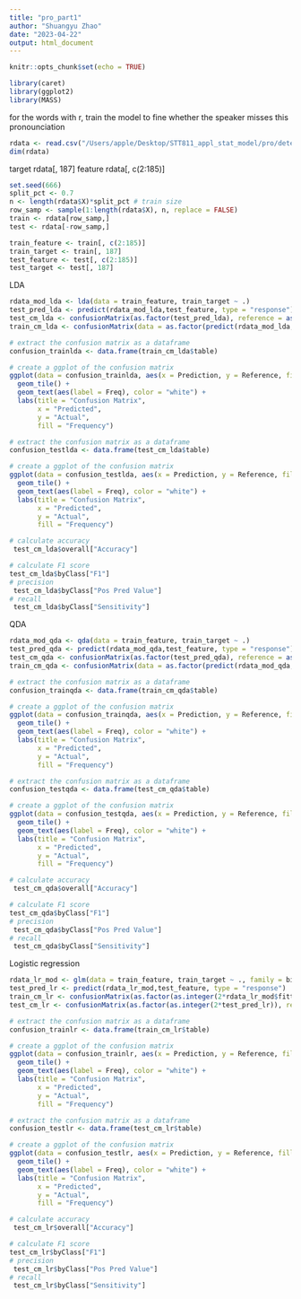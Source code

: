 ```yaml
---
title: "pro_part1"
author: "Shuangyu Zhao"
date: "2023-04-22"
output: html_document
---
```


```r
knitr::opts_chunk$set(echo = TRUE)
```
```r
library(caret)
library(ggplot2)
library(MASS)
```

for the words with r, train the model to fine whether the speaker misses this pronounciation

```r
rdata <- read.csv("/Users/apple/Desktop/STT811_appl_stat_model/pro/detectingr.csv")
dim(rdata)
```
target rdata[, 187]
feature rdata[, c(2:185)]

```r
set.seed(666)
split_pct <- 0.7
n <- length(rdata$X)*split_pct # train size
row_samp <- sample(1:length(rdata$X), n, replace = FALSE)
train <- rdata[row_samp,]
test <- rdata[-row_samp,]
```
```r
train_feature <- train[, c(2:185)]
train_target <- train[, 187]
test_feature <- test[, c(2:185)]
test_target <- test[, 187]
```

LDA
```r
rdata_mod_lda <- lda(data = train_feature, train_target ~ .)
test_pred_lda <- predict(rdata_mod_lda,test_feature, type = "response")$class
test_cm_lda <- confusionMatrix(as.factor(test_pred_lda), reference = as.factor(test_target))
train_cm_lda <- confusionMatrix(data = as.factor(predict(rdata_mod_lda, train_feature, type = "response")$class), reference = as.factor(train_target))

```

```r
# extract the confusion matrix as a dataframe
confusion_trainlda <- data.frame(train_cm_lda$table)

# create a ggplot of the confusion matrix
ggplot(data = confusion_trainlda, aes(x = Prediction, y = Reference, fill = Freq)) +
  geom_tile() +
  geom_text(aes(label = Freq), color = "white") +
  labs(title = "Confusion Matrix",
       x = "Predicted",
       y = "Actual",
       fill = "Frequency")
```

```r
# extract the confusion matrix as a dataframe
confusion_testlda <- data.frame(test_cm_lda$table)

# create a ggplot of the confusion matrix
ggplot(data = confusion_testlda, aes(x = Prediction, y = Reference, fill = Freq)) +
  geom_tile() +
  geom_text(aes(label = Freq), color = "white") +
  labs(title = "Confusion Matrix",
       x = "Predicted",
       y = "Actual",
       fill = "Frequency")
```


```r
# calculate accuracy
 test_cm_lda$overall["Accuracy"]

# calculate F1 score
test_cm_lda$byClass["F1"]
# precision
 test_cm_lda$byClass["Pos Pred Value"]
# recall
 test_cm_lda$byClass["Sensitivity"]
```




QDA
```r
rdata_mod_qda <- qda(data = train_feature, train_target ~ .)
test_pred_qda <- predict(rdata_mod_qda,test_feature, type = "response")$class
test_cm_qda <- confusionMatrix(as.factor(test_pred_qda), reference = as.factor(test_target))
train_cm_qda <- confusionMatrix(data = as.factor(predict(rdata_mod_qda, train_feature, type = "response")$class), reference = as.factor(train_target))

```
```r
# extract the confusion matrix as a dataframe
confusion_trainqda <- data.frame(train_cm_qda$table)

# create a ggplot of the confusion matrix
ggplot(data = confusion_trainqda, aes(x = Prediction, y = Reference, fill = Freq)) +
  geom_tile() +
  geom_text(aes(label = Freq), color = "white") +
  labs(title = "Confusion Matrix",
       x = "Predicted",
       y = "Actual",
       fill = "Frequency")
```
```r
# extract the confusion matrix as a dataframe
confusion_testqda <- data.frame(test_cm_qda$table)

# create a ggplot of the confusion matrix
ggplot(data = confusion_testqda, aes(x = Prediction, y = Reference, fill = Freq)) +
  geom_tile() +
  geom_text(aes(label = Freq), color = "white") +
  labs(title = "Confusion Matrix",
       x = "Predicted",
       y = "Actual",
       fill = "Frequency")
```
```r
# calculate accuracy
 test_cm_qda$overall["Accuracy"]

# calculate F1 score
test_cm_qda$byClass["F1"]
# precision
 test_cm_qda$byClass["Pos Pred Value"]
# recall
 test_cm_qda$byClass["Sensitivity"]
```




Logistic regression
```r
rdata_lr_mod <- glm(data = train_feature, train_target ~ ., family = binomial)
test_pred_lr <- predict(rdata_lr_mod,test_feature, type = "response")
train_cm_lr <- confusionMatrix(as.factor(as.integer(2*rdata_lr_mod$fitted.values)), reference = as.factor(train_target))
test_cm_lr <- confusionMatrix(as.factor(as.integer(2*test_pred_lr)), reference = as.factor(test_target))
```

```r
# extract the confusion matrix as a dataframe
confusion_trainlr <- data.frame(train_cm_lr$table)

# create a ggplot of the confusion matrix
ggplot(data = confusion_trainlr, aes(x = Prediction, y = Reference, fill = Freq)) +
  geom_tile() +
  geom_text(aes(label = Freq), color = "white") +
  labs(title = "Confusion Matrix",
       x = "Predicted",
       y = "Actual",
       fill = "Frequency")
```

```r
# extract the confusion matrix as a dataframe
confusion_testlr <- data.frame(test_cm_lr$table)

# create a ggplot of the confusion matrix
ggplot(data = confusion_testlr, aes(x = Prediction, y = Reference, fill = Freq)) +
  geom_tile() +
  geom_text(aes(label = Freq), color = "white") +
  labs(title = "Confusion Matrix",
       x = "Predicted",
       y = "Actual",
       fill = "Frequency")
```

```r
# calculate accuracy
 test_cm_lr$overall["Accuracy"]

# calculate F1 score
test_cm_lr$byClass["F1"]
# precision
 test_cm_lr$byClass["Pos Pred Value"]
# recall
 test_cm_lr$byClass["Sensitivity"]
```


















